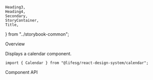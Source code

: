    Heading3,
    Heading4,
    Secondary,
    StoryContainer,
    Title,
} from "../storybook-common";

<Meta title="Modules/Calendar" component={Calendar} />

<Title>Calendar</Title>

<Secondary>Overview</Secondary>

Displays a calendar component.

```tsx
import { Calendar } from "@lifesg/react-design-system/calendar";
```

<Canvas>
    <Story name="Calendar">
        <Calendar disabledDates={["2023-02-15"]} />
    </Story>
</Canvas>

<Secondary>Component API</Secondary>

<PropsTable />
